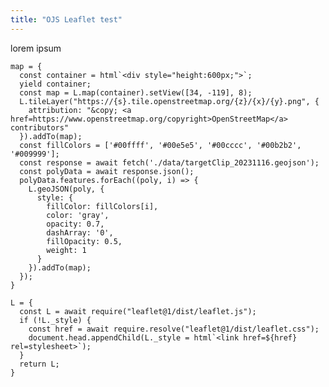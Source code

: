 ```yaml
---
title: "OJS Leaflet test"
---
```


lorem ipsum



```ojs
map = {
  const container = html`<div style="height:600px;">`;
  yield container;
  const map = L.map(container).setView([34, -119], 8);
  L.tileLayer("https://{s}.tile.openstreetmap.org/{z}/{x}/{y}.png", {
    attribution: "&copy; <a href=https://www.openstreetmap.org/copyright>OpenStreetMap</a> contributors"
  }).addTo(map);
  const fillColors = ['#00ffff', '#00e5e5', '#00cccc', '#00b2b2', '#009999'];
  const response = await fetch('./data/targetClip_20231116.geojson');
  const polyData = await response.json();
  polyData.features.forEach((poly, i) => {
    L.geoJSON(poly, {
      style: {
        fillColor: fillColors[i],
        color: 'gray',
        opacity: 0.7,
        dashArray: '0',
        fillOpacity: 0.5,
        weight: 1
      }
    }).addTo(map);
  });
}

L = {
  const L = await require("leaflet@1/dist/leaflet.js");
  if (!L._style) {
    const href = await require.resolve("leaflet@1/dist/leaflet.css");
    document.head.appendChild(L._style = html`<link href=${href} rel=stylesheet>`);
  }
  return L;
}
```